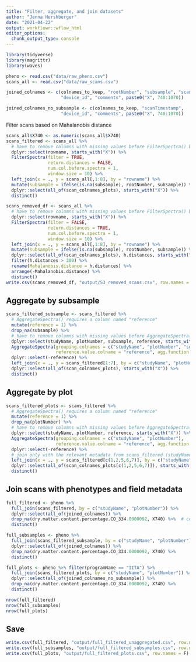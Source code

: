 ```yaml
---
title: "Filter, aggregate, and join datasets"
author: "Jenna Hershberger"
date: "2021-04-22"
output: workflowr::wflow_html
editor_options:
  chunk_output_type: console
---
```


```r
library(tidyverse)
library(magrittr)
library(waves)

pheno <- read.csv("data/raw_pheno.csv")
scans_all <- read.csv("data/raw_scans.csv")
```

```r
joined_colnames <- c(colnames_to_keep, "rootNumber", "subsample", "scanTimestamp", 
                     "device_id", "comments", paste0("X", 740:1070))

joined_colnames_no_subsample <- c(colnames_to_keep, "scanTimestamp", 
                     "device_id", "comments", paste0("X", 740:1070))
```

Filter scans based on Mahalanobis distance
```r
scans_all$X740 <- as.numeric(scans_all$X740)
scans_filtered <- scans_all %>% 
  # have to remove columns with missing values before FilterSpectra() because of waves requirement
  dplyr::select(rowname, starts_with("X")) %>% 
  FilterSpectra(filter = TRUE,
                return.distances = FALSE, 
                num.col.before.spectra = 1,
                window.size = 10) %>% 
  left_join(x = ., y = scans_all[,1:8], by = "rowname") %>% 
  mutate(subsample = ifelse(is.na(subsample), rootNumber, subsample)) %>% 
  dplyr::select(all_of(scan_colnames_plots), starts_with("X")) %>% 
  distinct()

scans_removed_df <- scans_all %>% 
  # have to remove columns with missing values before FilterSpectra() because of waves requirement
  dplyr::select(rowname, starts_with("X")) %>% 
  FilterSpectra(filter = FALSE,
                return.distances = TRUE, 
                num.col.before.spectra = 1,
                window.size = 10) %>% 
  left_join(x = ., y = scans_all[,1:8], by = "rowname") %>% 
  mutate(subsample = ifelse(is.na(subsample), rootNumber, subsample)) %>% 
  dplyr::select(all_of(scan_colnames_plots), h.distances, starts_with("X"), -comments) %>% 
  filter(h.distances > 300) %>%
  rename(Mahalanobis.distance = h.distances) %>% 
  arrange(-Mahalanobis.distance) %>% 
  distinct()
write.csv(scans_removed_df, "output/S3_removed_scans.csv", row.names = F)
```

## Aggregate by subsample
```r
scans_filtered_subsample <- scans_filtered %>%
  # AggregateSpectra() requires a column named "reference"
  mutate(reference = 1) %>%
  drop_na(subsample) %>% 
  # have to remove columns with missing values before AggregateSpectra() because of waves requirement
  dplyr::select(studyName, plotNumber, subsample, reference, starts_with("X")) %>% 
  AggregateSpectra(grouping.colnames = c("studyName", "plotNumber", "subsample"),
                   reference.value.colname = "reference", agg.function = "mean") %>%
  dplyr::select(-reference) %>% 
  left_join(x = ., y = scans_filtered[1:7], by = c("studyName", "plotNumber", "subsample")) %>% 
  dplyr::select(all_of(scan_colnames_plots), starts_with("X")) %>% 
  distinct()
```

## Aggregate by plot
```r
scans_filtered_plots <- scans_filtered %>%
  # AggregateSpectra() requires a column named "reference"
  mutate(reference = 1) %>%
  drop_na(plotNumber) %>% 
  # have to remove columns with missing values before AggregateSpectra() because of waves requirement
  dplyr::select(studyName, plotNumber, reference, starts_with("X")) %>% 
  AggregateSpectra(grouping.colnames = c("studyName", "plotNumber"),
                   reference.value.colname = "reference", agg.function = "mean") %>%
  dplyr::select(-reference) %>% 
  # join only with the relevant metadata from scans_filtered (studyName, plotNumber, scanTimestamp, device_id, comments)
  left_join(x = ., y = scans_filtered[c(1,2,5,6,7)], by = c("studyName", "plotNumber")) %>% 
  dplyr::select(all_of(scan_colnames_plots[c(1,2,5,6,7)]), starts_with("X")) %>% 
  distinct()
```

## Join scans with phenotypes and field metadata
```r
full_filtered <- pheno %>% 
  full_join(scans_filtered, by = c("studyName", "plotNumber")) %>% 
  dplyr::select(all_of(joined_colnames)) %>% 
  drop_na(dry.matter.content.percentage.CO_334.0000092, X740) %>%  # comment this line out to get counts of missingness
  distinct()

full_subsamples <- pheno %>% 
  full_join(scans_filtered_subsample, by = c("studyName", "plotNumber")) %>% 
  dplyr::select(all_of(joined_colnames)) %>% 
  drop_na(dry.matter.content.percentage.CO_334.0000092, X740) %>% 
  distinct()

full_plots <- pheno %>% filter(programName == "IITA") %>% 
  full_join(scans_filtered_plots, by = c("studyName", "plotNumber")) %>% 
  dplyr::select(all_of(joined_colnames_no_subsample)) %>% 
  drop_na(dry.matter.content.percentage.CO_334.0000092, X740) %>% 
  distinct()

nrow(full_filtered)
nrow(full_subsamples)
nrow(full_plots)
```

## Save
```r
write.csv(full_filtered, "output/full_filtered_unaggregated.csv", row.names = F)
write.csv(full_subsamples, "output/full_filtered_subsamples.csv", row.names = F)
write.csv(full_plots, "output/full_filtered_plots.csv", row.names = F)
```
